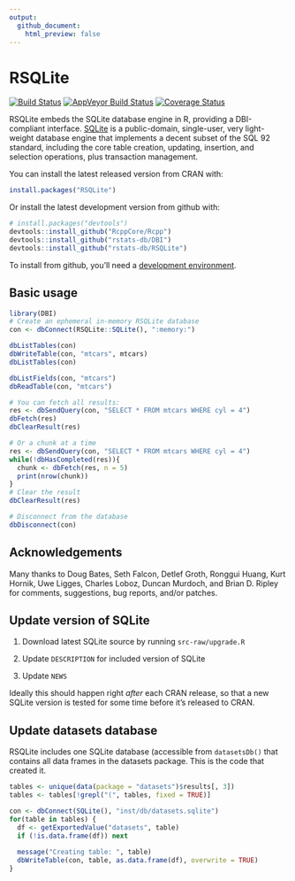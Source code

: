 ```yaml
---
output:
  github_document:
    html_preview: false
---
```


<!-- README.md is generated from README.Rmd. Please edit that file -->

# RSQLite

[![Build Status](https://travis-ci.org/rstats-db/RSQLite.png?branch=master)](https://travis-ci.org/rstats-db/RSQLite) [![AppVeyor Build Status](https://ci.appveyor.com/api/projects/status/github/rstats-db/RSQLite?branch=master&svg=true)](https://ci.appveyor.com/project/rstats-db/RSQLite) [![Coverage Status](https://img.shields.io/codecov/c/github/rstats-db/RSQLite/master.svg)](https://codecov.io/github/rstats-db/RSQLite?branch=master)


RSQLite embeds the SQLite database engine in R, providing a DBI-compliant interface. [SQLite](http://www.sqlite.org) is a public-domain, single-user, very light-weight database engine that implements a decent subset of the SQL 92 standard, including the core table creation, updating, insertion, and selection operations, plus transaction management.

You can install the latest released version from CRAN with:

```R
install.packages("RSQLite")
```

Or install the latest development version from github with:

```R
# install.packages("devtools")
devtools::install_github("RcppCore/Rcpp")
devtools::install_github("rstats-db/DBI")
devtools::install_github("rstats-db/RSQLite")
```

To install from github, you'll need a [development environment](http://www.rstudio.com/ide/docs/packages/prerequisites).

## Basic usage

```R
library(DBI)
# Create an ephemeral in-memory RSQLite database
con <- dbConnect(RSQLite::SQLite(), ":memory:")

dbListTables(con)
dbWriteTable(con, "mtcars", mtcars)
dbListTables(con)

dbListFields(con, "mtcars")
dbReadTable(con, "mtcars")

# You can fetch all results:
res <- dbSendQuery(con, "SELECT * FROM mtcars WHERE cyl = 4")
dbFetch(res)
dbClearResult(res)

# Or a chunk at a time
res <- dbSendQuery(con, "SELECT * FROM mtcars WHERE cyl = 4")
while(!dbHasCompleted(res)){
  chunk <- dbFetch(res, n = 5)
  print(nrow(chunk))
}
# Clear the result
dbClearResult(res)

# Disconnect from the database
dbDisconnect(con)
```

## Acknowledgements

Many thanks to Doug Bates, Seth Falcon, Detlef Groth, Ronggui Huang, Kurt Hornik, Uwe Ligges, Charles Loboz, Duncan Murdoch, and Brian D. Ripley for comments, suggestions, bug reports, and/or patches.

## Update version of SQLite

1.  Download latest SQLite source by running `src-raw/upgrade.R`

1.  Update `DESCRIPTION` for included version of SQLite

1.  Update `NEWS`

Ideally this should happen right *after* each CRAN release, so that a new SQLite version is tested for some time before it's released to CRAN.

## Update datasets database

RSQLite includes one SQLite database (accessible from `datasetsDb()` that contains all data frames in the datasets package. This is the code that created it.

```R
tables <- unique(data(package = "datasets")$results[, 3])
tables <- tables[!grepl("(", tables, fixed = TRUE)]

con <- dbConnect(SQLite(), "inst/db/datasets.sqlite")
for(table in tables) {
  df <- getExportedValue("datasets", table)
  if (!is.data.frame(df)) next
  
  message("Creating table: ", table)
  dbWriteTable(con, table, as.data.frame(df), overwrite = TRUE)
}
```
